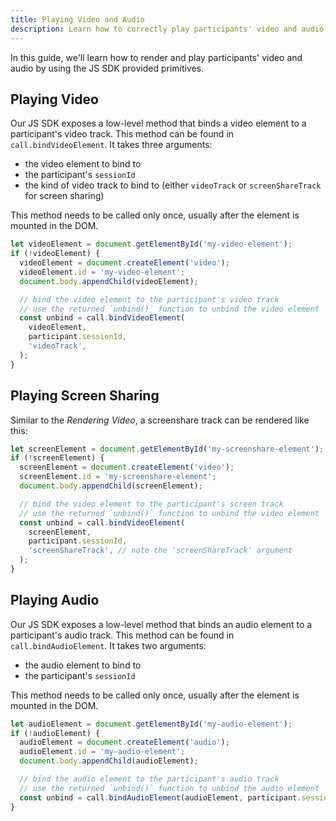 ```yaml
---
title: Playing Video and Audio
description: Learn how to correctly play participants' video and audio.
---
```


In this guide, we'll learn how to render and play participants' video and audio by using the JS SDK provided primitives.

## Playing Video

Our JS SDK exposes a low-level method that binds a video element to a participant's video track.
This method can be found in `call.bindVideoElement`. It takes three arguments:

- the video element to bind to
- the participant's `sessionId`
- the kind of video track to bind to (either `videoTrack` or `screenShareTrack` for screen sharing)

This method needs to be called only once, usually after the element is mounted in the DOM.

```js
let videoElement = document.getElementById('my-video-element');
if (!videoElement) {
  videoElement = document.createElement('video');
  videoElement.id = 'my-video-element';
  document.body.appendChild(videoElement);

  // bind the video element to the participant's video track
  // use the returned `unbind()` function to unbind the video element
  const unbind = call.bindVideoElement(
    videoElement,
    participant.sessionId,
    'videoTrack',
  );
}
```

## Playing Screen Sharing

Similar to the _Rendering Video_, a screenshare track can be rendered like this:

```js
let screenElement = document.getElementById('my-screenshare-element');
if (!screenElement) {
  screenElement = document.createElement('video');
  screenElement.id = 'my-screenshare-element';
  document.body.appendChild(screenElement);

  // bind the video element to the participant's screen track
  // use the returned `unbind()` function to unbind the video element
  const unbind = call.bindVideoElement(
    screenElement,
    participant.sessionId,
    'screenShareTrack', // note the 'screenShareTrack' argument
  );
}
```

## Playing Audio

Our JS SDK exposes a low-level method that binds an audio element to a participant's audio track.
This method can be found in `call.bindAudioElement`. It takes two arguments:

- the audio element to bind to
- the participant's `sessionId`

This method needs to be called only once, usually after the element is mounted in the DOM.

```js
let audioElement = document.getElementById('my-audio-element');
if (!audioElement) {
  audioElement = document.createElement('audio');
  audioElement.id = 'my-audio-element';
  document.body.appendChild(audioElement);

  // bind the audio element to the participant's audio track
  // use the returned `unbind()` function to unbind the audio element
  const unbind = call.bindAudioElement(audioElement, participant.sessionId);
}
```

